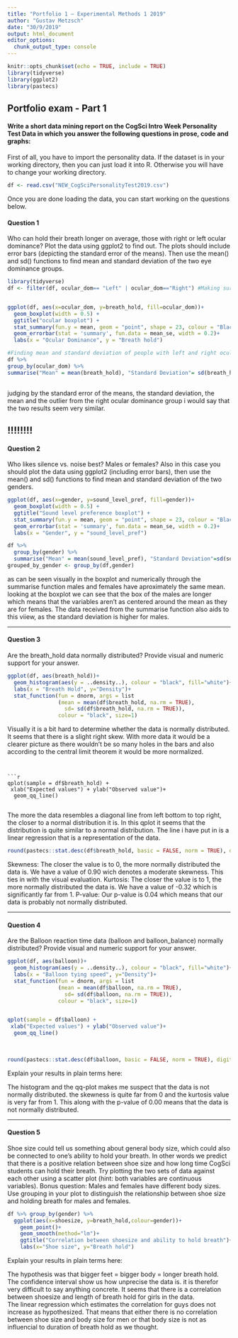 ```yaml
---
title: "Portfolio 1 — Experimental Methods 1 2019"
author: "Gustav Metzsch"
date: "30/9/2019"
output: html_document
editor_options: 
  chunk_output_type: console
---
```


```r
knitr::opts_chunk$set(echo = TRUE, include = TRUE)
library(tidyverse)
library(ggplot2)
library(pastecs)
```

## Portfolio exam - Part 1

#### Write a short data mining report on the CogSci Intro Week Personality Test Data in which you answer the following questions in prose, code and graphs:

First of all, you have to import the personality data. If the dataset is in your working directory, then you can just load it into R. Otherwise you will have to change your working directory.

```r
df <- read.csv("NEW_CogSciPersonalityTest2019.csv")

```

Once you are done loading the data, you can start working on the questions below.

#### Question 1

Who can hold their breath longer on average, those with right or left ocular dominance? Plot the data using ggplot2 to find out. The plots should include error bars (depicting the standard error of the means). Then use the mean() and sd() functions to find mean and standard deviation of the two eye dominance groups.


```r
library(tidyverse)
df <- filter(df, ocular_dom== "Left" | ocular_dom=="Right") #Making sure that the "both" option doesn't get into my plot.


ggplot(df, aes(x=ocular_dom, y=breath_hold, fill=ocular_dom))+
  geom_boxplot(width = 0.5) +
  ggtitle("ocular boxplot") +
  stat_summary(fun.y = mean, geom = "point", shape = 23, colour = "Black")+
  geom_errorbar(stat = 'summary', fun.data = mean_se, width = 0.2)+
  labs(x = "Ocular Dominance", y = "Breath hold")

#Finding mean and standard deviation of people with left and right ocular dominance
df %>% 
group_by(ocular_dom) %>% 
summarise("Mean" = mean(breath_hold), "Standard Deviation"= sd(breath_hold),"n"=n())
	
```

judging by the standard error of the means, the standard deviation, the mean and the outlier from the right ocular dominance group i would say that the two results seem very similar.  

!!!!!!!!
---

#### Question 2

Who likes silence vs. noise best? Males or females? Also in this case you should plot the data using ggplot2 (including error bars), then use the mean() and sd() functions to find mean and standard deviation of the two genders.

```r
ggplot(df, aes(x=gender, y=sound_level_pref, fill=gender))+
  geom_boxplot(width = 0.5) +
  ggtitle("Sound level preference boxplot") +
  stat_summary(fun.y = mean, geom = "point", shape = 23, colour = "Black")+
  geom_errorbar(stat = 'summary', fun.data = mean_se, width = 0.2)+
  labs(x = "Gender", y = "sound_level_pref")

df %>% 
  group_by(gender) %>% 
  summarise("Mean" = mean(sound_level_pref), "Standard Deviation"=sd(sound_level_pref),"N"=n())
grouped_by_gender <- group_by(df,gender)

```
as can be seen visually in the boxplot and numerically through the summarise function males and females have aproximately the same mean.
looking at the boxplot we can see that the box of the males are longer which means that the variables aren't as centered around the mean as they are for females. The data received from the summarise function also aids to this viiew, as the standard deviation is higher for males.

---

#### Question 3

Are the breath_hold data normally distributed? Provide visual and numeric support for your answer.

```r
ggplot(df, aes(breath_hold))+
  geom_histogram(aes(y = ..density..), colour = "black", fill="white")+
  labs(x = "Breath Hold", y="Density")+ 
  stat_function(fun = dnorm, args = list
                (mean = mean(df$breath_hold, na.rm = TRUE), 
                  sd= sd(df$breath_hold, na.rm = TRUE)),
                colour = "black", size=1)


```
Visually it is a bit hard to determine whether the data is normally distributed. It seems that there is a slight right skew. With more data it would be a clearer picture as there wouldn't be so many holes in the bars and also according to the central limit theorem it would be more normalized. 

```


```r

qplot(sample = df$breath_hold) +
 xlab("Expected values") + ylab("Observed value")+
  geom_qq_line()


```
The more the data resembles a diagonal line from left bottom to top right, the closer to a normal distribution it is. In this qplot it seems that the distribution is quite similar to a normal distribution.
The line i have put in is a linear regression that is a representation of the data. 

```r

round(pastecs::stat.desc(df$breath_hold, basic = FALSE, norm = TRUE), digits = 2)

```



Skewness: The closer the value is to 0, the more normally distributed the data is. We have a value of 0.90 wich denotes a moderate skewness. This ties in with the visual evaluation. 
Kurtosis: The closer the value is to 1, the more normally distributed the data is. 
We have a value of -0.32 which is significantly far from 1. 
P-value: Our p-value is 0.04 which means that our data is probably not normally distributed.

---

#### Question 4

Are the Balloon reaction time data (balloon and balloon_balance) normally distributed? Provide visual and numeric support for your answer.

```r
ggplot(df, aes(balloon))+
  geom_histogram(aes(y = ..density..), colour = "black", fill="white")+
  labs(x = "Balloon tying speed", y="Density")+ 
  stat_function(fun = dnorm, args = list
                (mean = mean(df$balloon, na.rm = TRUE), 
                  sd= sd(df$balloon, na.rm = TRUE)),
                colour = "black", size=1)


qplot(sample = df$balloon) +
 xlab("Expected values") + ylab("Observed value")+
  geom_qq_line()
  
  
  
round(pastecs::stat.desc(df$balloon, basic = FALSE, norm = TRUE), digits = 2)

```


Explain your results in plain terms here: 

The histogram and the qq-plot makes me suspect that the data is not normally distributed. 
the skewness is quite far from 0 and the kurtosis value is very far from 1. This along with the p-value of 0.00 means that the data is not normally distributed. 

---

#### Question 5

Shoe size could tell us something about general body size, which could also be connected to one's ability to hold your breath. In other words we predict that there is a positive relation between shoe size and how long time CogSci students can hold their breath. Try plotting the two sets of data against each other using a scatter plot (hint: both variables are continuous variables). Bonus question: Males and females have different body sizes. Use grouping in your plot to distinguish the relationship between shoe size and holding breath for males and females.


```r
df %>% group_by(gender) %>%
  ggplot(aes(x=shoesize, y=breath_hold,colour=gender))+
    geom_point()+
    geom_smooth(method="lm")+
    ggtitle("Correlation between shoesize and ability to hold breath")+
    labs(x="Shoe size", y="Breath hold")
```

Explain your results in plain terms here: 


The hypothesis was that bigger feet = bigger body = longer breath hold.
The confidence interval show us how unprecise the data is. it is therefor very difficult to say anything concrete.
It seems that there is a correlation between shoesize and length of breath hold for girls in the data.   
The linear regression which estimates the correlation for guys does not increase as hypothesized. That means that either there is no correlation between shoe size and body size for men or that body size is not as influencial to duration of breath hold as we thought.

